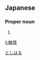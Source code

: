 ==Japanese==
{{ja-kanjitab|敏|晴}}

===Proper noun===
{{ja-pos|proper|としはる}}

# {{given name|male|lang=ja}}

[[Category:Japanese male given names|としはる]]

[[li:敏晴]]
